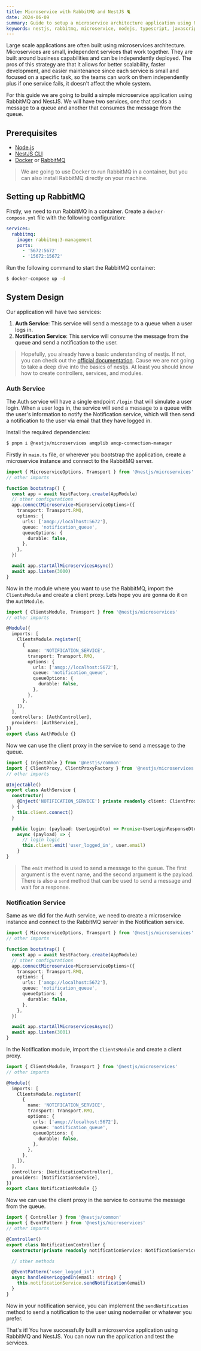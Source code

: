 ```yaml
---
title: Microservice with RabbitMQ and NestJS 🐈
date: 2024-06-09
summary: Guide to setup a microservice architecture application using RabbitMQ and NestJS
keywords: nestjs, rabbitmq, microservice, nodejs, typescript, javascript, system design
---
```


Large scale applications are often built using microservices architecture. Microservices are small, independent services that work together. They are built around business capabilities and can be independently deployed. The pros of this strategy are that it allows for better scalability, faster development, and easier maintenance since each service is small and focused on a specific task, so the teams can work on them independently plus if one service fails, it doesn't affect the whole system.

For this guide we are going to build a simple microservice application using RabbitMQ and NestJS. We will have two services, one that sends a message to a queue and another that consumes the message from the queue.

## Prerequisites

- [Node.js](https://nodejs.org/en/download/)
- [NestJS CLI](https://docs.nestjs.com/cli/overview)
- [Docker](https://docs.docker.com/get-docker/) or [RabbitMQ](https://www.rabbitmq.com/download.html)

> We are going to use Docker to run RabbitMQ in a container, but you can also install RabbitMQ directly on your machine.

## Setting up RabbitMQ

Firstly, we need to run RabbitMQ in a container. Create a `docker-compose.yml` file with the following configuration:

```yaml
services:
  rabbitmq:
    image: rabbitmq:3-management
    ports:
      - '5672:5672'
      - '15672:15672'
```

Run the following command to start the RabbitMQ container:

```bash
$ docker-compose up -d
```

## System Design

Our application will have two services:

1. **Auth Service**: This service will send a message to a queue when a user logs in.
2. **Notification Service**: This service will consume the message from the queue and send a notification to the user.

> Hopefully, you already have a basic understanding of nestjs. If not, you can check out the [official documentation](https://docs.nestjs.com/). Cause we are not going to take a deep dive into the basics of nestjs. At least you should know how to create controllers, services, and modules.

### Auth Service

The Auth service will have a single endpoint `/login` that will simulate a user login. When a user logs in, the service will send a message to a queue with the user's information to notify the Notification service, which will then send a notification to the user via email that they have logged in.

Install the required dependencies:

```bash
$ pnpm i @nestjs/microservices amqplib amqp-connection-manager
```

Firstly in `main.ts` file, or wherever you bootstrap the application, create a microservice instance and connect to the RabbitMQ server.

```typescript
import { MicroserviceOptions, Transport } from '@nestjs/microservices'
// other imports

function bootstrap() {
  const app = await NestFactory.create(AppModule)
  // other configurations
  app.connectMicroservice<MicroserviceOptions>({
    transport: Transport.RMQ,
    options: {
      urls: ['amqp://localhost:5672'],
      queue: 'notification_queue',
      queueOptions: {
        durable: false,
      },
    },
  })

  await app.startAllMicroservicesAsync()
  await app.listen(3000)
}
```

Now in the module where you want to use the RabbitMQ, import the `ClientsModule` and create a client proxy. Lets hope you are gonna do it on the `AuthModule`.

```typescript
import { ClientsModule, Transport } from '@nestjs/microservices'
// other imports

@Module({
  imports: [
    ClientsModule.register([
      {
        name: 'NOTIFICATION_SERVICE',
        transport: Transport.RMQ,
        options: {
          urls: ['amqp://localhost:5672'],
          queue: 'notification_queue',
          queueOptions: {
            durable: false,
          },
        },
      },
    ]),
  ],
  controllers: [AuthController],
  providers: [AuthService],
})
export class AuthModule {}
```

Now we can use the client proxy in the service to send a message to the queue.

```typescript
import { Injectable } from '@nestjs/common'
import { ClientProxy, ClientProxyFactory } from '@nestjs/microservices'
// other imports

@Injectable()
export class AuthService {
  constructor(
    @Inject('NOTIFICATION_SERVICE') private readonly client: ClientProxy,
  ) {
    this.client.connect()
  }

  public login: (payload: UserLoginDto) => Promise<UserLoginResponseDto> =
    async (payload) => {
      // login logic
      this.client.emit('user_logged_in', user.email)
    }
}
```

> The `emit` method is used to send a message to the queue. The first argument is the event name, and the second argument is the payload. There is also a `send` method that can be used to send a message and wait for a response.

### Notification Service

Same as we did for the Auth service, we need to create a microservice instance and connect to the RabbitMQ server in the Notification service.

```typescript
import { MicroserviceOptions, Transport } from '@nestjs/microservices'
// other imports

function bootstrap() {
  const app = await NestFactory.create(AppModule)
  // other configurations
  app.connectMicroservice<MicroserviceOptions>({
    transport: Transport.RMQ,
    options: {
      urls: ['amqp://localhost:5672'],
      queue: 'notification_queue',
      queueOptions: {
        durable: false,
      },
    },
  })

  await app.startAllMicroservicesAsync()
  await app.listen(3001)
}
```

In the Notification module, import the `ClientsModule` and create a client proxy.

```typescript
import { ClientsModule, Transport } from '@nestjs/microservices'
// other imports

@Module({
  imports: [
    ClientsModule.register([
      {
        name: 'NOTIFICATION_SERVICE',
        transport: Transport.RMQ,
        options: {
          urls: ['amqp://localhost:5672'],
          queue: 'notification_queue',
          queueOptions: {
            durable: false,
          },
        },
      },
    ]),
  ],
  controllers: [NotificationController],
  providers: [NotificationService],
})
export class NotificationModule {}
```

Now we can use the client proxy in the service to consume the message from the queue.

```typescript
import { Controller } from '@nestjs/common'
import { EventPattern } from '@nestjs/microservices'
// other imports

@Controller()
export class NotificationController {
  constructor(private readonly notificationService: NotificationService) {}

  // other methods

  @EventPattern('user_logged_in')
  async handleUserLoggedIn(email: string) {
    this.notificationService.sendNotification(email)
  }
}
```

Now in your notification service, you can implement the `sendNotification` method to send a notification to the user using nodemailer or whatever you prefer.

That's it! You have successfully built a microservice application using RabbitMQ and NestJS. You can now run the application and test the services.
